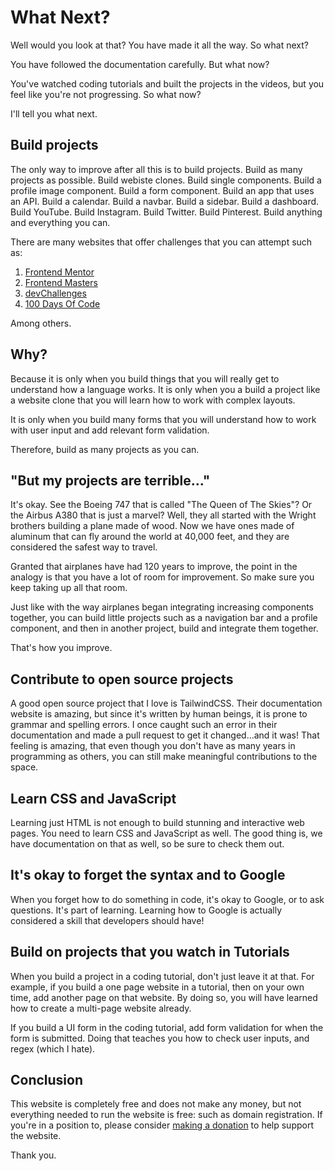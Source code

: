# What Next?

Well would you look at that? You have made it all the way. So what next?

You have followed the documentation carefully. But what now?

You've watched coding tutorials and built the projects in the videos, but you feel like you're not progressing. So what now?

I'll tell you what next.

## Build projects

The only way to improve after all this is to build projects. Build as many projects as possible. Build webiste clones. Build single components. Build a profile image component. Build a form component. Build an app that uses an API. Build a calendar. Build a navbar. Build a sidebar. Build a dashboard. Build YouTube. Build Instagram. Build Twitter. Build Pinterest. Build anything and everything you can.

There are many websites that offer challenges that you can attempt such as:

1. [Frontend Mentor](https://frontendmento.io)
2. [Frontend Masters](https://frontendmasters.com)
3. [devChallenges](https://devchallenges.io)
4. [100 Days Of Code](https://100daysofcode.com)

Among others.

## Why?

Because it is only when you build things that you will really get to understand how a language works. It is only when you a build a project like a website clone that you will learn how to work with complex layouts.

It is only when you build many forms that you will understand how to work with user input and add relevant form validation.

Therefore, build as many projects as you can.

## "But my projects are terrible..."

It's okay. See the Boeing 747 that is called "The Queen of The Skies"? Or the Airbus A380 that is just a marvel? Well, they all started with the Wright brothers building a plane made of wood. Now we have ones made of aluminum that can fly around the world at 40,000 feet, and they are considered the safest way to travel.

Granted that airplanes have had 120 years to improve, the point in the analogy is that you have a lot of room for improvement. So make sure you keep taking up all that room.

Just like with the way airplanes began integrating increasing components together, you can build little projects such as a navigation bar and a profile component, and then in another project, build and integrate them together.

That's how you improve.

## Contribute to open source projects

A good open source project that I love is TailwindCSS. Their documentation website is amazing, but since it's written by human beings, it is prone to grammar and spelling errors. I once caught such an error in their documentation and made a pull request to get it changed...and it was! That feeling is amazing, that even though you don't have as many years in programming as others, you can still make meaningful contributions to the space.

## Learn CSS and JavaScript

Learning just HTML is not enough to build stunning and interactive web pages. You need to learn CSS and JavaScript as well. The good thing is, we have documentation on that as well, so be sure to check them out.

## It's okay to forget the syntax and to Google

When you forget how to do something in code, it's okay to Google, or to ask questions. It's part of learning. Learning how to Google is actually considered a skill that developers should have!

## Build on projects that you watch in Tutorials

When you build a project in a coding tutorial, don't just leave it at that. For example, if you build a one page website in a tutorial, then on your own time, add another page on that website. By doing so, you will have learned how to create a multi-page website already.

If you build a UI form in the coding tutorial, add form validation for when the form is submitted. Doing that teaches you how to check user inputs, and regex (which I hate).

## Conclusion

This website is completely free and does not make any money, but not everything needed to run the website is free: such as domain registration. If you're in a position to, please consider [making a donation](link-to-donation) to help support the website.

Thank you.
